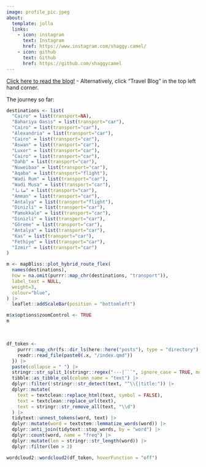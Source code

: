```yaml
---
image: profile_pic.jpeg
about:
  template: jolla
  links:
    - icon: instagram
      text: Instagram
      href: https://www.instagram.com/shaggy.camel/
    - icon: github
      text: Github
      href: https://github.com/shaggycamel
---
```


[Click here to read the blog!](https://shaggycamel-travelblog.netlify.app/) - Alternatively, click "Travel Blog" in the top left hand corner.

The journey so far:

```r
destinations <- list(
  "Cairo" = list(transport=NA),
  "Bahariya Oasis" = list(transport="car"),
  "Cairo" = list(transport="car"),
  "Alexandria" = list(transport="car"),
  "Cairo" = list(transport="car"),
  "Aswan" = list(transport="car"),
  "Luxor" = list(transport="car"),
  "Cairo" = list(transport="car"),
  "Dahb" = list(transport="car"),
  "Nuweibaa" = list(transport="car"),
  "Aqaba" = list(transport="flight"),
  "Wadi Rum" = list(transport="car"),
  "Wadi Musa" = list(transport="car"),
  "ضانا" = list(transport="car"),
  "Amman" = list(transport="car"),
  "Antalya" = list(transport="flight"),
  "Dinizli" = list(transport="car"),
  "Pamukkale" = list(transport="car"),
  "Dinizli" = list(transport="car"),
  "Göreme" = list(transport="car"),
  "Antalya" = list(transport="car"),
  "Kas" = list(transport="car"),
  "Fethiye" = list(transport="car"),
  "Izmir" = list(transport="car")
)

m <- mapBliss::plot_hybrid_route_flex(
  names(destinations), 
  how = na.omit(purrr::map_chr(destinations, "transport")), 
  label_text = NULL,
  weight=3,
  colour="blue",
) |> 
  leaflet::addScaleBar(position = "bottomleft")

m$x$options$zoomControl <- TRUE
m
```

<br>

```r
df_token <- 
    purrr::map_chr(fs::dir_ls(here::here("posts"), type = "directory"), ~{
    readr::read_file(paste0(.x, "/index.qmd"))
  }) |> 
  paste(collapse = " ") |> 
  stringr::str_split_1(stringr::regex("---|```", ignore_case = TRUE, multiline = TRUE, dotall = TRUE)) |> 
  tibble::as_tibble_col(column_name = "text") |> 
  dplyr::filter(!stringr::str_detect(text, "^\\{|title:")) |> 
  dplyr::mutate(
    text = textclean::replace_html(text, symbol = FALSE),
    text = textclean::replace_url(text),
    text = stringr::str_remove_all(text, "\\d")
  ) |> 
  tidytext::unnest_tokens(word, text) |> 
  dplyr::mutate(word = textstem::lemmatize_words(word)) |> 
  dplyr::anti_join(tidytext::stop_words, by = "word") |> 
  dplyr::count(word, name = "freq") |> 
  dplyr::mutate(len = stringr::str_length(word)) |> 
  dplyr::filter(len > 2)

wordcloud2::wordcloud2(df_token, hoverFunction = "off")
```
